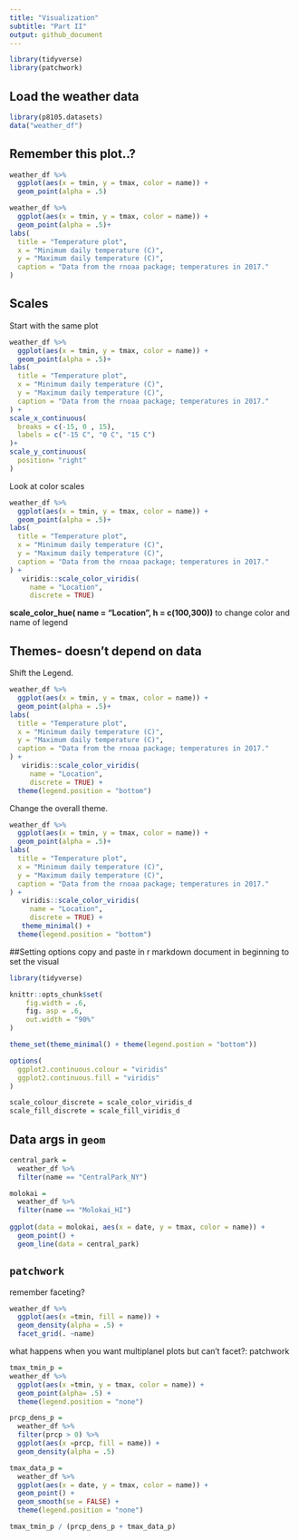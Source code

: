 ```yaml
---
title: "Visualization"
subtitle: "Part II"
output: github_document
---
```


```r
library(tidyverse)
library(patchwork)
```

## Load the weather data


```r
library(p8105.datasets)
data("weather_df")
```

## Remember this plot..?

```r
weather_df %>% 
  ggplot(aes(x = tmin, y = tmax, color = name)) +
  geom_point(alpha = .5)
```

```r
weather_df %>% 
  ggplot(aes(x = tmin, y = tmax, color = name)) +
  geom_point(alpha = .5)+
labs(
  title = "Temperature plot",
  x = "Minimum daily temperature (C)",
  y = "Maximum daily temperature (C)",
  caption = "Data from the rnoaa package; temperatures in 2017."
)
```

## Scales

Start with the same plot

```r
weather_df %>% 
  ggplot(aes(x = tmin, y = tmax, color = name)) +
  geom_point(alpha = .5)+
labs(
  title = "Temperature plot",
  x = "Minimum daily temperature (C)",
  y = "Maximum daily temperature (C)",
  caption = "Data from the rnoaa package; temperatures in 2017."
) +
scale_x_continuous(
  breaks = c(-15, 0 , 15),
  labels = c("-15 C", "0 C", "15 C")
)+
scale_y_continuous(
  position= "right"
)
```

Look at color scales

```r
weather_df %>% 
  ggplot(aes(x = tmin, y = tmax, color = name)) +
  geom_point(alpha = .5)+
labs(
  title = "Temperature plot",
  x = "Minimum daily temperature (C)",
  y = "Maximum daily temperature (C)",
  caption = "Data from the rnoaa package; temperatures in 2017."
) +
   viridis::scale_color_viridis(
     name = "Location",
     discrete = TRUE)
```

**scale_color_hue(
  name = "Location",
  h = c(100,300))** to change color and name of legend

## Themes- doesn't depend on data

Shift the Legend.

```r
weather_df %>% 
  ggplot(aes(x = tmin, y = tmax, color = name)) +
  geom_point(alpha = .5)+
labs(
  title = "Temperature plot",
  x = "Minimum daily temperature (C)",
  y = "Maximum daily temperature (C)",
  caption = "Data from the rnoaa package; temperatures in 2017."
) +
   viridis::scale_color_viridis(
     name = "Location",
     discrete = TRUE) +
  theme(legend.position = "bottom")
```

Change the overall theme.
```r
weather_df %>% 
  ggplot(aes(x = tmin, y = tmax, color = name)) +
  geom_point(alpha = .5)+
labs(
  title = "Temperature plot",
  x = "Minimum daily temperature (C)",
  y = "Maximum daily temperature (C)",
  caption = "Data from the rnoaa package; temperatures in 2017."
) +
   viridis::scale_color_viridis(
     name = "Location",
     discrete = TRUE) +
   theme_minimal() +
  theme(legend.position = "bottom")
```

##Setting options
copy and paste in r markdown document in beginning to set the visual
```r
library(tidyverse)

knittr::opts_chunk$set(
    fig.width = .6,
    fig. asp = .6,
    out.width = "90%"
)

theme_set(theme_minimal() + theme(legend.postion = "bottom"))

options(
  ggplot2.continuous.colour = "viridis"
  ggplot2.continuous.fill = "viridis"
)

scale_colour_discrete = scale_color_viridis_d
scale_fill_discrete = scale_fill_viridis_d
```

## Data args in `geom`

```r
central_park = 
  weather_df %>% 
  filter(name == "CentralPark_NY")

molokai =
  weather_df %>% 
  filter(name == "Molokai_HI")
  
ggplot(data = molokai, aes(x = date, y = tmax, color = name)) +
  geom_point() +
  geom_line(data = central_park)
```

## `patchwork`

remember faceting?

```r
weather_df %>% 
  ggplot(aes(x =tmin, fill = name)) +
  geom_density(alpha = .5) +
  facet_grid(. ~name)
```

what happens when you want multiplanel plots but can't facet?: patchwork

```r
tmax_tmin_p =
weather_df %>% 
  ggplot(aes(x =tmin, y = tmax, color = name)) +
  geom_point(alpha= .5) +
  theme(legend.position = "none")

prcp_dens_p =
  weather_df %>% 
  filter(prcp > 0) %>% 
  ggplot(aes(x =prcp, fill = name)) +
  geom_density(alpha = .5)

tmax_data_p =
  weather_df %>% 
  ggplot(aes(x = date, y = tmax, color = name)) +
  geom_point() +
  geom_smooth(se = FALSE) +
  theme(legend.position = "none")

tmax_tmin_p / (prcp_dens_p + tmax_data_p)
```



